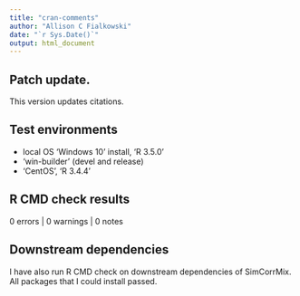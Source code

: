 ```yaml
---
title: "cran-comments"
author: "Allison C Fialkowski"
date: "`r Sys.Date()`"
output: html_document
---
```


## Patch update.
This version updates citations.
  
## Test environments
* local OS 'Windows 10' install, 'R 3.5.0'
* 'win-builder' (devel and release)
* 'CentOS', 'R 3.4.4'

## R CMD check results

0 errors | 0 warnings | 0 notes


## Downstream dependencies

I have also run R CMD check on downstream dependencies of SimCorrMix. 
All packages that I could install passed.

